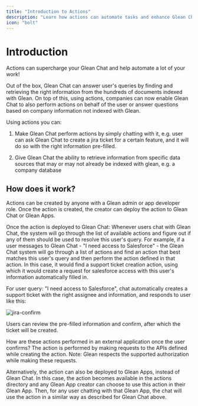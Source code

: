 ```yaml
---
title: "Introduction to Actions"
description: "Learn how actions can automate tasks and enhance Glean Chat functionality"
icon: "bolt"
---
```


# Introduction

Actions can supercharge your Glean Chat and help automate a lot of your work!

Out of the box, Glean Chat can answer user's queries by finding and retrieving the right information from the hundreds of documents indexed with Glean. On top of this, using actions, companies can now enable Glean Chat to also perform actions on behalf of the user or answer questions based on company information not indexed with Glean.

Using actions you can:

1. Make Glean Chat perform actions by simply chatting with it, e.g. user can ask Glean Chat to create a jira ticket for a certain feature, and it will do so with the right information pre-filled.

2. Give Glean Chat the ability to retrieve information from specific data sources that may or may not already be indexed with glean, e.g. a company database

## How does it work?

Actions can be created by anyone with a Glean admin or app developer role. Once the action is created, the creator can deploy the action to Glean Chat or Glean Apps.

Once the action is deployed to Glean Chat:
Whenever users chat with Glean Chat, the system will go through the list of available actions and figure out if any of them should be used to resolve this user's query. For example, if a user messages to Glean Chat - "I need access to Salesforce" - the Glean Chat system will go through a list of actions and find an action that best matches this user's query and then perform the action defined in that action. In this case, it would find a support ticket creation action, using which it would create a request for salesforce access with this user's information automatically filled in.

For user query: "I need access to Salesforce", chat automatically creates a support ticket with the right assignee and information, and responds to user like this:

![jira-confirm](/static/54f62f380b4cb46f01b827ce448c58e3/c6bbc/jira-confirm.png)

Users can review the pre-filled information and confirm, after which the ticket will be created.

How are these actions performed in an external application once the user confirms?
The action is performed by making requests to the APIs defined while creating the action.
Note: Glean respects the supported authorization while making these requests.

Alternatively, the action can also be deployed to Glean Apps, instead of Glean Chat. In this case, the action becomes available in the actions directory and any Glean App creator can choose to use this action in their Glean App. Then, for any user chatting with that Glean App, the chat will use the action in a similar way as described for Glean Chat above.